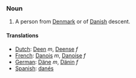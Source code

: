 ===Noun===
#A person from [[Denmark]] or of [[Danish]] descent.
====Translations====
*[[Dutch]]: [[Deen]] ''m'', [[Deense]] ''f''
*[[French]]: [[Danois]] ''m'', [[Danoise]] ''f''
*[[German]]: [[Däne]] ''m'', [[Dänin]] ''f''
*[[Spanish]]: [[danés]]